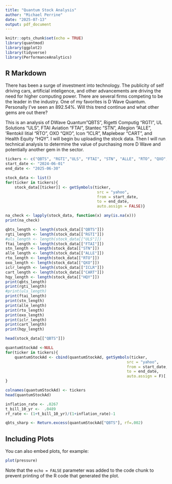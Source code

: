 ```yaml
---
title: "Quantum Stock Analysis"
author: "Michael Perrine"
date: "2025-07-13"
output: pdf_document
---
```


```r
knitr::opts_chunk$set(echo = TRUE)
library(quantmod)
library(ggplot2)
library(tidyverse)
library(PerformanceAnalytics)
```

## R Markdown

There has been a surge of investment into technology. The publicity of self driving cars, artificial inteligence, and other advancements are driving the need for higher computing power. There are several firms competing to be the leader in the industry. One of my favorites is D Wave Quantum. Personally I've seen an 892.54%. Will this trend continue and what other gems are out there?

This is an analysis of DWave Quantum"QBTS", Rigetti Computig "RGTI", UL Solutions "ULS", FTAI Aviation "FTAI", Stantec "STN", Allegion "ALLE", 'Rentokil Iitial "RTO", OXO "QXO", Icon "ICLR", Maplebear "CART", and Health Equity "HQY". I will begin bu uploading the stock data. Then I will run technical analysis to determine the value of purchasing more D Wave and potentially another gem in the sector.


```r
tickers <- c("QBTS", "RGTI","ULS", "FTAI", "STN", "ALLE", "RTO", "QXO", "ICLR", "CART", "HQY")
start_date <- "2024-06-01"
end_date <- "2025-06-30"
```

```r
stock_data <- list()
for(ticker in tickers){
    stock_data[[ticker]] <- getSymbols(ticker, 
                                        src = "yahoo", 
                                        from = start_date,
                                        to = end_date,
                                        auto.assign = FALSE)}
```

```r
na_check <- lapply(stock_data, function(x) any(is.na(x)))
print(na_check)

```

```r
qbts_length <- length(stock_data[["QBTS"]])
rgti_length <- length(stock_data[["RGTI"]])
#uls_length <- length(stock_data[["ULS"]])
ftai_length <- length(stock_data[["FTAI"]])
stn_length <- length(stock_data[["STN"]])
alle_length <- length(stock_data[["ALLE"]])
rto_length <- length(stock_data[["RTO"]])
oxo_length <- length(stock_data[["QXO"]])
iclr_length <- length(stock_data[["ICLR"]])
cart_length <- length(stock_data[["CART"]])
hqy_length <- length(stock_data[["HQY"]])
print(qbts_length)
print(rgti_length)
#print(uls_length)
print(ftai_length)
print(stn_length)
print(alle_length)
print(rto_length)
print(oxo_length)
print(iclr_length)
print(cart_length)
print(hqy_length)
```
```r
head(stock_data[["QBTS"]])
```

```r
quantumStockAd <-NULL
for(ticker in tickers){
    quantumStockAd <- cbind(quantumStockAd, getSymbols(ticker,
                                                     src = "yahoo",
                                                     from = start_date,
                                                     to = end_date,
                                                     auto.assign = F)[, 6])
}
```

```r
colnames(quantumStockAd) <- tickers
head(quantumStockAd)
```


```r
inflation_rate <- .0267
t_bill_10_yr <-  .0489
rf_rate <- (1+t_bill_10_yr)/(1+inflation_rate)-1


```

```r
qbts_sharp <- Return.excess(quantumStockAd["QBTS"], rf=.002)
```







## Including Plots

You can also embed plots, for example:

```r
plot(pressure)
```

Note that the `echo = FALSE` parameter was added to the code chunk to prevent printing of the R code that generated the plot.
